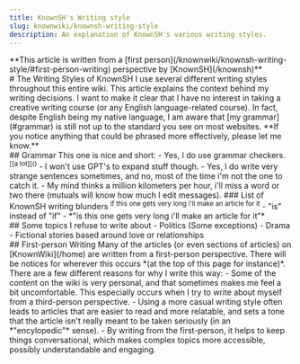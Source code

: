 ```yaml
---
title: KnownSH's Writing style
slug: knownwiki/knownsh-writing-style
description: An explanation of KnownSH's various writing styles.
---
```


<InfoTag type="note">
  **This article is written from a [first person](/knownwiki/knownsh-writing-style/#first-person-writing) perspective by [KnownSH](/knownsh)**
</InfoTag><br/>
<ImageBox image={Image1} alt="Screenshot showing how KnownSH writes articles" width="350"/>
# The Writing Styles of KnownSH
I use several different writing styles throughout this entire wiki. This article explains the context behind my writing decisions. 
I want to make it clear that I have no interest in taking a creative writing course (or any English language-related course). 
In fact, despite English being my native language, I am aware that [my grammar](#grammar) is still not up to the standard you see on most websites. 
**If you notice anything that could be phrased more effectively, please let me know.**

<br/>
## Grammar
This one is nice and short:
- Yes, I do use grammar checkers.<sup>[[a lot]]()</sup>
  - I won't use GPT's to expand stuff though.
  <ImageBox image={Image2} alt="A typical blunder by KnownSH" width="250"/>
- Yes, I do write very strange sentences sometimes, and no, most of the time i'm not the one to catch it.
- My mind thinks a million kilometers per hour, i'll miss a word or two there (mutuals will know how much I edit messages).
### List of KnownSH writing blunders
<sup>if this one gets very long i'll make an article for it</sup>
- "is" instead of "if"
  - *"is this one gets very long i'll make an article for it"*

<br/>
## Some topics I refuse to write about
- Politics (Some exceptions)
- Drama
- Fictional stories based around love or relationships

<br/>
## First-person Writing
Many of the articles (or even sections of articles) on [KnownWiki](/home) are written from a first-person perspective. 
There will be notices for wherever this occurs *(at the top of this page for instance)*. There are a few different reasons for why I write this way:
- Some of the content on the wiki is very personal, and that sometimes makes me feel a bit uncomfortable. 
  This especially occurs when I try to write about myself from a third-person perspective.
- Using a more casual writing style often leads to articles that are easier to read and more relatable, 
  and sets a tone that the article isn't really meant to be taken seriously (in an *"encylopedic"* sense). 
- By writing from the first-person, it helps to keep things conversational, which makes complex topics more accessible, possibly understandable and engaging.